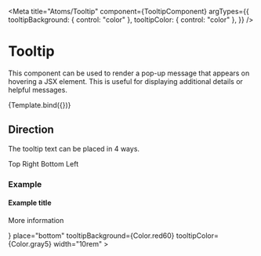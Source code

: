
<Meta
  title="Atoms/Tooltip"
  component={TooltipComponent}
  argTypes={{
    tooltipBackground: { control: "color" },
    tooltipColor: { control: "color" },
  }}
/>

# Tooltip

This component can be used to render a pop-up message that appears on
hovering a JSX element. This is useful for displaying additional details
or helpful messages.


<Canvas>
  <Story
    name="Tooltip"
    args={{
      children: "Hover to see tooltip",
      content: "Tooltip text",
    }}
  >
    {Template.bind({})}
  </Story>
</Canvas>

<ArgsTable story="Tooltip" />

## Direction

The tooltip text can be placed in 4 ways.

<Canvas>
  <Box display="flex" justifyContent="space-between" margin="2rem">
    <TooltipComponent content="Hello from the other side!" direction="top">
      Top
    </TooltipComponent>
    <TooltipComponent content="Hello from the other side!" direction="right">
      Right
    </TooltipComponent>
    <TooltipComponent content="Hello from the other side!" direction="bottom">
      Bottom
    </TooltipComponent>
    <TooltipComponent content="Hello from the other side!" direction="left">
      Left
    </TooltipComponent>
  </Box>
</Canvas>

### Example

<Canvas>
  <Box marginLeft="4rem" marginBottom="6rem">
    <TooltipComponent
      content={
        <>
          <h4>Example title</h4>
          <p>More information</p>
        </>
      }
      place="bottom"
      tooltipBackground={Color.red60}
      tooltipColor={Color.gray5}
      width="10rem"
    >
      <Icon.InfoCircle size="1.3rem" />
    </TooltipComponent>
  </Box>
</Canvas>
